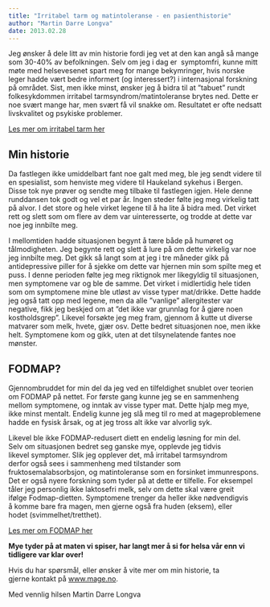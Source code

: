 ```yaml
---
title: "Irritabel tarm og matintoleranse - en pasienthistorie"
author: "Martin Darre Longva"
date: 2013.02.28
---
```


Jeg ønsker å dele litt av min historie fordi jeg vet at den kan angå så mange som 30-40% av befolkningen. Selv om jeg i dag er  symptomfri, kunne mitt møte med helsevesenet spart meg for mange bekymringer, hvis norske leger hadde vært bedre informert (og interessert?) i internasjonal forskning på området. Sist, men ikke minst, ønsker jeg å bidra til at ”tabuet” rundt folkesykdommen irritabel tarmsyndrom/matintoleranse brytes ned. Dette er noe svært mange har, men svært få vil snakke om. Resultatet er ofte nedsatt livskvalitet og psykiske problemer.

[Les mer om irritabel tarm her](irritabel-tarm-behandling.qmd)

## Min historie

Da fastlegen ikke umiddelbart fant noe galt med meg, ble jeg sendt videre til en spesialist, som henviste meg videre til Haukeland sykehus i Bergen. Disse tok nye prøver og sendte meg tilbake til fastlegen igjen. Hele denne runddansen tok godt og vel et par år. Ingen steder følte jeg meg virkelig tatt på alvor. I det store og hele virket legene til å ha lite å bidra med. Det virket rett og slett som om flere av dem var uinteresserte, og trodde at dette var noe jeg innbilte meg.

I mellomtiden hadde situasjonen begynt å tære både på humøret og tålmodigheten. Jeg begynte rett og slett å lure på om dette virkelig var noe jeg innbilte meg. Det gikk så langt som at jeg i tre måneder gikk på antidepressive piller for å sjekke om dette var hjernen min som spilte meg et puss. I denne perioden følte jeg meg riktignok mer likegyldig til situasjonen, men symptomene var og ble de samme. Det virket i midlertidig hele tiden som om symptomene mine ble utløst av visse typer mat/drikke. Dette hadde jeg også tatt opp med legene, men da alle ”vanlige” allergitester var negative, fikk jeg beskjed om at ”det ikke var grunnlag for å gjøre noen kostholdsgrep”. Likevel forsøkte jeg meg fram, gjennom å kutte ut diverse matvarer som melk, hvete, gjær osv. Dette bedret situasjonen noe, men ikke helt. Symptomene kom og gikk, uten at det tilsynelatende fantes noe mønster.

## FODMAP?

Gjennombruddet for min del da jeg ved en tilfeldighet snublet over teorien om FODMAP på nettet. For første gang kunne jeg se en sammenheng mellom symptomene, og inntak av visse typer mat. Dette hjalp meg mye, ikke minst mentalt. Endelig kunne jeg slå meg til ro med at mageproblemene hadde en fysisk årsak, og at jeg tross alt ikke var alvorlig syk.

Likevel ble ikke FODMAP-redusert diett en endelig løsning for min del. Selv om situasjonen bedret seg ganske mye, opplevde jeg tidvis likevel symptomer. Slik jeg opplever det, må irritabel tarmsyndrom derfor også sees i sammenheng med tilstander som fruktosemalabsorbsjon, og matintoleranse som en forsinket immunrespons. Det er også nyere forskning som tyder på at dette er tilfelle. For eksempel tåler jeg personlig ikke laktosefri melk, selv om dette skal være greit ifølge Fodmap-dietten. Symptomene trenger da heller ikke nødvendigvis å komme bare fra magen, men gjerne også fra huden (eksem), eller hodet (svimmelhet/tretthet).

[Les mer om FODMAP her](irritabel-tarm.qmd)

**Mye tyder på at maten vi spiser, har langt mer å si for helsa vår enn vi tidligere var klar over!**

Hvis du har spørsmål, eller ønsker å vite mer om min historie, ta gjerne kontakt på [www.mage.no](http://www.mage.no).

Med vennlig hilsen Martin Darre Longva

